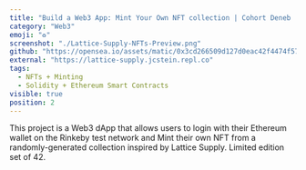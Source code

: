 ```yaml
---
title: "Build a Web3 App: Mint Your Own NFT collection | Cohort Deneb | #51"
category: "Web3"
emoji: "♻️"
screenshot: "./Lattice-Supply-NFTs-Preview.png"
github: "https://opensea.io/assets/matic/0x3cd266509d127d0eac42f4474f57d0526804b44e/2149"
external: "https://lattice-supply.jcstein.repl.co"
tags:
  - NFTs + Minting
  - Solidity + Ethereum Smart Contracts
visible: true
position: 2
---
```


This project is a Web3 dApp that allows users to login with their Ethereum wallet on the Rinkeby test network and Mint their own NFT from a randomly-generated collection inspired by Lattice Supply. Limited edition set of 42.